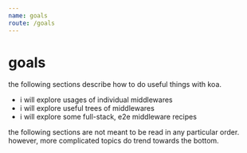 ```yaml
---
name: goals
route: /goals
---
```

# goals

the following sections describe how to do useful things with koa.

- i will explore usages of individual middlewares
- i will explore useful trees of middlewares
- i will explore some full-stack, e2e middleware recipes

the following sections are not meant to be read in any particular order.  however,
more complicated topics do trend towards the bottom.
